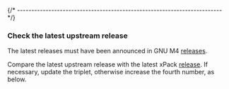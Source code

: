 

{/* ------------------------------------------------------------------------ */}

### Check the latest upstream release

The latest releases must have been announced in
GNU M4 [releases](https://ftp.gnu.org/gnu/m4/).

Compare the latest upstream release with the latest xPack
[release](https://github.com/xpack-dev-tools/m4-xpack/releases).
If necessary, update the triplet, otherwise increase the fourth number,
as below.

